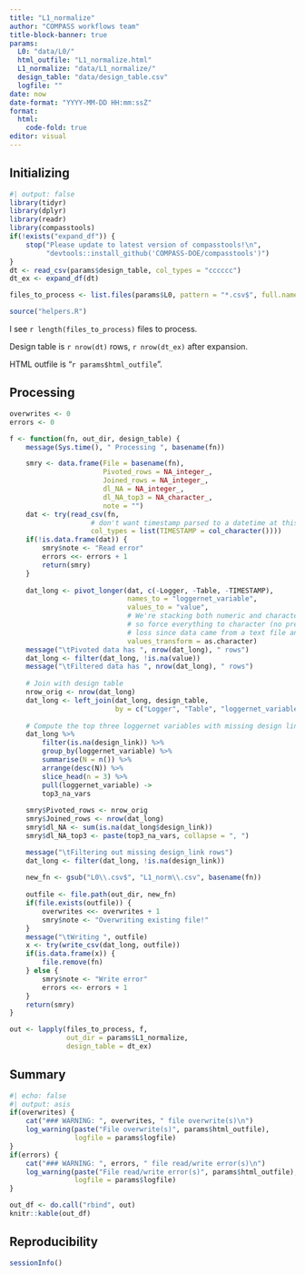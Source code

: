 ```yaml
---
title: "L1_normalize"
author: "COMPASS workflows team"
title-block-banner: true
params:
  L0: "data/L0/"
  html_outfile: "L1_normalize.html"
  L1_normalize: "data/L1_normalize/"
  design_table: "data/design_table.csv"
  logfile: ""
date: now
date-format: "YYYY-MM-DD HH:mm:ssZ"
format: 
  html:
    code-fold: true
editor: visual
---
```


## Initializing

```r
#| output: false
library(tidyr)
library(dplyr)
library(readr)
library(compasstools)
if(!exists("expand_df")) {
    stop("Please update to latest version of compasstools!\n",
         "devtools::install_github('COMPASS-DOE/compasstools')")
}
dt <- read_csv(params$design_table, col_types = "cccccc")
dt_ex <- expand_df(dt)

files_to_process <- list.files(params$L0, pattern = "*.csv$", full.names = TRUE)

source("helpers.R")
```

I see `r length(files_to_process)` files to process.

Design table is `r nrow(dt)` rows, `r nrow(dt_ex)` after expansion.

HTML outfile is "`r params$html_outfile`".

## Processing

```r
overwrites <- 0
errors <- 0

f <- function(fn, out_dir, design_table) {
    message(Sys.time(), " Processing ", basename(fn))

    smry <- data.frame(File = basename(fn), 
                       Pivoted_rows = NA_integer_,
                       Joined_rows = NA_integer_,
                       dl_NA = NA_integer_,
                       dl_NA_top3 = NA_character_,
                       note = "")
    dat <- try(read_csv(fn, 
                    # don't want timestamp parsed to a datetime at this point
                    col_types = list(TIMESTAMP = col_character())))
    if(!is.data.frame(dat)) {
        smry$note <- "Read error" 
        errors <<- errors + 1
        return(smry)
    }
    
    dat_long <- pivot_longer(dat, c(-Logger, -Table, -TIMESTAMP),
                             names_to = "loggernet_variable",
                             values_to = "value",
                             # We're stacking both numeric and character columns, 
                             # so force everything to character (no precision 
                             # loss since data came from a text file anyway)
                             values_transform = as.character)
    message("\tPivoted data has ", nrow(dat_long), " rows")
    dat_long <- filter(dat_long, !is.na(value))
    message("\tFiltered data has ", nrow(dat_long), " rows")
    
    # Join with design table
    nrow_orig <- nrow(dat_long)
    dat_long <- left_join(dat_long, design_table,
                          by = c("Logger", "Table", "loggernet_variable"))
    
    # Compute the top three loggernet variables with missing design links
    dat_long %>% 
        filter(is.na(design_link)) %>% 
        group_by(loggernet_variable) %>% 
        summarise(N = n()) %>% 
        arrange(desc(N)) %>% 
        slice_head(n = 3) %>% 
        pull(loggernet_variable) ->
        top3_na_vars
    
    smry$Pivoted_rows <- nrow_orig
    smry$Joined_rows <- nrow(dat_long)
    smry$dl_NA <- sum(is.na(dat_long$design_link))
    smry$dl_NA_top3 <- paste(top3_na_vars, collapse = ", ")

    message("\tFiltering out missing design_link rows")
    dat_long <- filter(dat_long, !is.na(design_link))
    
    new_fn <- gsub("L0\\.csv$", "L1_norm\\.csv", basename(fn))
    
    outfile <- file.path(out_dir, new_fn)
    if(file.exists(outfile)) {
        overwrites <<- overwrites + 1
        smry$note <- "Overwriting existing file!"
    }
    message("\tWriting ", outfile)
    x <- try(write_csv(dat_long, outfile))
    if(is.data.frame(x)) {
        file.remove(fn)
    } else {
        smry$note <- "Write error"
        errors <<- errors + 1
    }
    return(smry)
}

out <- lapply(files_to_process, f, 
              out_dir = params$L1_normalize,
              design_table = dt_ex)
```

## Summary

```r
#| echo: false
#| output: asis
if(overwrites) {
    cat("### WARNING: ", overwrites, " file overwrite(s)\n")
    log_warning(paste("File overwrite(s)", params$html_outfile), 
                logfile = params$logfile)
}
if(errors) {
    cat("### WARNING: ", errors, " file read/write error(s)\n")
    log_warning(paste("File read/write error(s)", params$html_outfile), 
                logfile = params$logfile)
}
```

```r
out_df <- do.call("rbind", out)
knitr::kable(out_df)
```

## Reproducibility

```r
sessionInfo()
```
